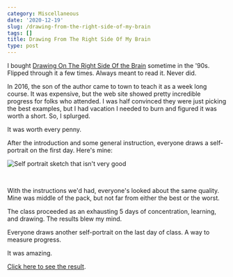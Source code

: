```yaml
---
category: Miscellaneous
date: '2020-12-19'
slug: /drawing-from-the-right-side-of-my-brain
tags: []
title: Drawing From The Right Side Of My Brain
type: post
---
```



I bought [Drawing On The Right Side Of the Brain](https://www.amazon.com/dp/B005GSYXU4/) sometime in the '90s. Flipped through it a few times. Always meant to read it. Never did. 

In 2016, the son of the author came to town to teach it as a week long course. It was expensive, but the web site showed pretty incredible progress for folks who attended. I was half convinced they were just picking the best examples, but I had vacation I needed to burn and figured it was worth a short. So, I splurged. 

It was worth every penny. 

After the introduction and some general instruction, everyone draws a self-portrait on the first day. Here's mine: 

![Self portrait sketch that isn't very good](/drawing-on-the-right-side-of-the-brain-initial-portrait.jpg)

<br /> 

With the instructions we'd had, everyone's looked about the same quality. Mine was middle of the pack, but not far from either the best or the worst. 


The class proceeded as an exhausting 5 days of concentration, learning, and drawing. The results blew my mind. 

Everyone draws another self-portrait on the last day of class. A way to measure progress. 

It was amazing. 

<a href="/drawing-from-the-right-side-of-my-brain-part-2/">Click here to see the result</a>.